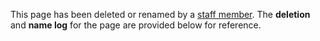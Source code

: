 This page has been deleted or renamed by a [[Community:Staff|staff member]].
The '''deletion''' and '''name log''' for the page are provided below for reference.